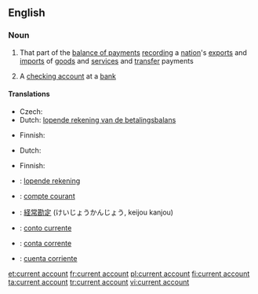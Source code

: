 ==English==
{{wikipedia}}

===Noun===
{{en-noun|sg=[[current]] [[account]]}}

# That part of the [[balance of payments]] [[recording]] a [[nation]]'s [[export]]s and [[import]]s of [[goods]] and [[service]]s and [[transfer]] payments
# {{British}} A [[checking account]] at a [[bank]]

====Translations====
{{trans-top|part of balance of payments}}
* Czech: {{t-|cs|běžný účet|m}}
* Dutch: [[lopende rekening van de betalingsbalans]] {{f}}
{{trans-mid}}
* Finnish: {{t-|fi|vaihtotase}}
{{trans-bottom}}

{{trans-top|checking account}}
* Dutch: {{t+|nl|zichtrekening|f}}
{{trans-mid}}
* Finnish: {{t-|fi|käyttelytili}}
{{trans-bottom}}

{{checktrans-top}}
* {{ttbc|Dutch}}: [[lopende rekening]] {{f}}
* {{ttbc|French}}: [[compte courant]]
* {{ttbc|Japanese}}: [[経常勘定]] (けいじょうかんじょう, keijou kanjou)
* {{ttbc|Interlingua}}: [[conto currente]]
* {{ttbc|Portuguese}}: [[conta corrente]]
* {{ttbc|Spanish}}: [[cuenta corriente]] {{f}}
{{checktrans-bottom}}

[[et:current account]]
[[fr:current account]]
[[pl:current account]]
[[fi:current account]]
[[ta:current account]]
[[tr:current account]]
[[vi:current account]]